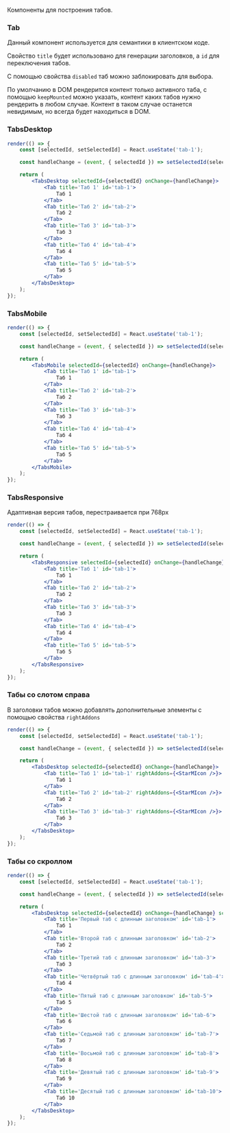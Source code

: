 Компоненты для построения табов.

### Tab

Данный компонент используется для семантики в клиентском коде.

Свойство `title` будет использовано для генерации заголовков, а `id` для переключения табов.

С помощью свойства `disabled` таб можно заблокировать для выбора.

По умолчанию в DOM рендерится контент только активного таба, с помощью `keepMounted` можно указать, контент каких табов нужно рендерить в любом случае.
Контент в таком случае останется невидимым, но всегда будет находиться в DOM.

### TabsDesktop

```jsx live
render(() => {
    const [selectedId, setSelectedId] = React.useState('tab-1');

    const handleChange = (event, { selectedId }) => setSelectedId(selectedId);

    return (
        <TabsDesktop selectedId={selectedId} onChange={handleChange}>
            <Tab title='Таб 1' id='tab-1'>
                Таб 1
            </Tab>
            <Tab title='Таб 2' id='tab-2'>
                Таб 2
            </Tab>
            <Tab title='Таб 3' id='tab-3'>
                Таб 3
            </Tab>
            <Tab title='Таб 4' id='tab-4'>
                Таб 4
            </Tab>
            <Tab title='Таб 5' id='tab-5'>
                Таб 5
            </Tab>
        </TabsDesktop>
    );
});
```

### TabsMobile

```jsx live
render(() => {
    const [selectedId, setSelectedId] = React.useState('tab-1');

    const handleChange = (event, { selectedId }) => setSelectedId(selectedId);

    return (
        <TabsMobile selectedId={selectedId} onChange={handleChange}>
            <Tab title='Таб 1' id='tab-1'>
                Таб 1
            </Tab>
            <Tab title='Таб 2' id='tab-2'>
                Таб 2
            </Tab>
            <Tab title='Таб 3' id='tab-3'>
                Таб 3
            </Tab>
            <Tab title='Таб 4' id='tab-4'>
                Таб 4
            </Tab>
            <Tab title='Таб 5' id='tab-5'>
                Таб 5
            </Tab>
        </TabsMobile>
    );
});
```

### TabsResponsive

Адаптивная версия табов, перестраивается при 768px

```jsx live
render(() => {
    const [selectedId, setSelectedId] = React.useState('tab-1');

    const handleChange = (event, { selectedId }) => setSelectedId(selectedId);

    return (
        <TabsResponsive selectedId={selectedId} onChange={handleChange}>
            <Tab title='Таб 1' id='tab-1'>
                Таб 1
            </Tab>
            <Tab title='Таб 2' id='tab-2'>
                Таб 2
            </Tab>
            <Tab title='Таб 3' id='tab-3'>
                Таб 3
            </Tab>
            <Tab title='Таб 4' id='tab-4'>
                Таб 4
            </Tab>
            <Tab title='Таб 5' id='tab-5'>
                Таб 5
            </Tab>
        </TabsResponsive>
    );
});
```

### Табы со слотом справа

В заголовки табов можно добавлять дополнительные элементы с помощью свойства `rightAddons`

```jsx live
render(() => {
    const [selectedId, setSelectedId] = React.useState('tab-1');

    const handleChange = (event, { selectedId }) => setSelectedId(selectedId);

    return (
        <TabsDesktop selectedId={selectedId} onChange={handleChange}>
            <Tab title='Таб 1' id='tab-1' rightAddons={<StarMIcon />}>
                Таб 1
            </Tab>
            <Tab title='Таб 2' id='tab-2' rightAddons={<StarMIcon />}>
                Таб 2
            </Tab>
            <Tab title='Таб 3' id='tab-3' rightAddons={<StarMIcon />}>
                Таб 3
            </Tab>
        </TabsDesktop>
    );
});
```

### Табы со скроллом

```jsx live
render(() => {
    const [selectedId, setSelectedId] = React.useState('tab-1');

    const handleChange = (event, { selectedId }) => setSelectedId(selectedId);

    return (
        <TabsDesktop selectedId={selectedId} onChange={handleChange} scrollable={true}>
            <Tab title='Первый таб с длинным заголовком' id='tab-1'>
                Таб 1
            </Tab>
            <Tab title='Второй таб с длинным заголовком' id='tab-2'>
                Таб 2
            </Tab>
            <Tab title='Третий таб с длинным заголовком' id='tab-3'>
                Таб 3
            </Tab>
            <Tab title='Четвёртый таб с длинным заголовком' id='tab-4'>
                Таб 4
            </Tab>
            <Tab title='Пятый таб с длинным заголовком' id='tab-5'>
                Таб 5
            </Tab>
            <Tab title='Шестой таб с длинным заголовком' id='tab-6'>
                Таб 6
            </Tab>
            <Tab title='Седьмой таб с длинным заголовком' id='tab-7'>
                Таб 7
            </Tab>
            <Tab title='Восьмой таб с длинным заголовком' id='tab-8'>
                Таб 8
            </Tab>
            <Tab title='Девятый таб с длинным заголовком' id='tab-9'>
                Таб 9
            </Tab>
            <Tab title='Десятый таб с длинным заголовком' id='tab-10'>
                Таб 10
            </Tab>
        </TabsDesktop>
    );
});
```
